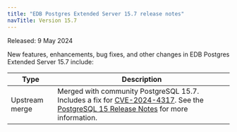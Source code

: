 ```yaml
---
title: "EDB Postgres Extended Server 15.7 release notes"
navTitle: Version 15.7
---
```


Released: 9 May 2024

New features, enhancements, bug fixes, and other changes in EDB Postgres Extended Server 15.7 include:

|      Type      |                                                                       Description                                                                        |     
| -------------- | -------------------------------------------------------------------------------------------------------------------------------------------------------- |
| Upstream merge | Merged with community PostgreSQL 15.7. Includes a fix for [CVE-2024-4317](/security/assessments/cve-2024-4317). See the [PostgreSQL 15 Release Notes](https://www.postgresql.org/docs/15/release-15-6.html) for more information. |     
 




